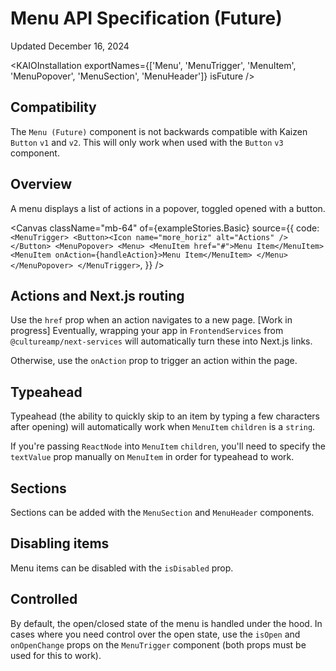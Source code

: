 
<Meta title="Components/Menu/Menu (Future)/API Specification" />

# Menu API Specification (Future)

Updated December 16, 2024

<ResourceLinks
  sourceCode="https://github.com/cultureamp/kaizen-design-system/tree/main/packages/components/src/__actions__/Menu"
  figma="https://www.figma.com/design/eZKEE5kXbEMY3lx84oz8iN/%F0%9F%92%9C-Heart-UI-Kit?m=auto&node-id=6262-0&t=I4H23jCrCJz4O2nf-1"
  designGuidelines="/?path=/docs/"
  ariaComponentPage="https://react-spectrum.adobe.com/react-aria/Menu.html"
/>

<KAIOInstallation
  exportNames={['Menu', 'MenuTrigger', 'MenuItem', 'MenuPopover', 'MenuSection', 'MenuHeader']}
  isFuture
/>

## Compatibility

The `Menu (Future)` component is not backwards compatible with Kaizen `Button` `v1` and `v2`. This will only work when used with the `Button` `v3` component.

## Overview

A menu displays a list of actions in a popover, toggled opened with a button.

<Canvas
  className="mb-64"
  of={exampleStories.Basic}
  source={{
    code: `
<MenuTrigger>
  <Button><Icon name="more_horiz" alt="Actions" /></Button>
  <MenuPopover>
    <Menu>
      <MenuItem href="#">Menu Item</MenuItem>
      <MenuItem onAction={handleAction}>Menu Item</MenuItem>
    </Menu>
  </MenuPopover>
</MenuTrigger>
  `,
  }}
/>

<Controls of={exampleStories.Basic} />

## Actions and Next.js routing

Use the `href` prop when an action navigates to a new page.
[Work in progress] Eventually, wrapping your app in `FrontendServices` from `@cultureamp/next-services` will automatically turn these into Next.js links.

Otherwise, use the `onAction` prop to trigger an action within the page.

<Canvas className="mb-24" of={docsStories.Actions} />

## Typeahead

Typeahead (the ability to quickly skip to an item by typing a few characters after opening) will automatically work when `MenuItem` `children` is a `string`.

If you're passing `ReactNode` into `MenuItem` `children`, you'll need to specify the `textValue` prop manually on `MenuItem` in order for typeahead to work.

<Canvas className="mb-24" of={exampleStories.RichContent} />

## Sections

Sections can be added with the `MenuSection` and `MenuHeader` components.

<Canvas className="mb-24" of={exampleStories.WithSections} />

## Disabling items

Menu items can be disabled with the `isDisabled` prop.

<Canvas className="mb-24" of={exampleStories.DisabledItems} />

## Controlled

By default, the open/closed state of the menu is handled under the hood. In cases where you need control over the open state, use the `isOpen` and `onOpenChange` props on the `MenuTrigger` component (both props must be used for this to work).

<Canvas className="mb-24" of={exampleStories.Controlled} />
